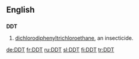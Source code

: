 ==English==

==={{initialism}}===
'''DDT'''

# [[dichlorodiphenyltrichloroethane]], an insecticide.

[[de:DDT]]
[[fr:DDT]]
[[ru:DDT]]
[[sl:DDT]]
[[fi:DDT]]
[[tr:DDT]]